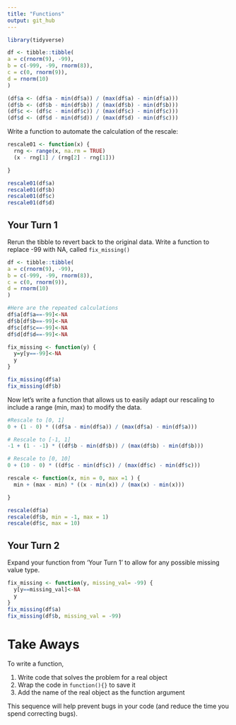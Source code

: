 ```yaml
---
title: "Functions"
output: git_hub
---
```


```r
library(tidyverse)

df <- tibble::tibble(
a = c(rnorm(9), -99),
b = c(-999, -99, rnorm(8)),
c = c(0, rnorm(9)),
d = rnorm(10)
)
```

```r
(df$a <- (df$a - min(df$a)) / (max(df$a) - min(df$a)))
(df$b <- (df$b - min(df$b)) / (max(df$b) - min(df$b)))
(df$c <- (df$c - min(df$c)) / (max(df$c) - min(df$c)))
(df$d <- (df$d - min(df$d)) / (max(df$d) - min(df$c)))
```

Write a function to automate the calculation of the rescale:
```r
rescale01 <- function(x) {
  rng <- range(x, na.rm = TRUE)
  (x - rng[1] / (rng[2] - rng[1]))

}

rescale01(df$a)
rescale01(df$b)
rescale01(df$c)
rescale01(df$d)
```


## Your Turn 1

Rerun the tibble to revert back to the original data.  Write a function to replace -99 with NA, called `fix_missing()`

```r
df <- tibble::tibble(
a = c(rnorm(9), -99),
b = c(-999, -99, rnorm(8)),
c = c(0, rnorm(9)),
d = rnorm(10)
)

#Here are the repeated calculations
df$a[df$a==-99]<-NA
df$b[df$b==-99]<-NA
df$c[df$c==-99]<-NA
df$d[df$d==-99]<-NA

```

```r
fix_missing <- function(y) {
  y=y[y==-99]<-NA
  y
}

fix_missing(df$a)
fix_missing(df$b)
```



Now let's write a function that allows us to easily adapt our rescaling to include a range (min, max) to modify the data.
```r
#Rescale to [0, 1]
0 + (1 - 0) * ((df$a - min(df$a)) / (max(df$a) - min(df$a)))

# Rescale to [-1, 1]
-1 + (1 - -1) * ((df$b - min(df$b)) / (max(df$b) - min(df$b)))

# Rescale to [0, 10]
0 + (10 - 0) * ((df$c - min(df$c)) / (max(df$c) - min(df$c)))

```


```r
rescale <- function(x, min = 0, max =1 ) {
  min + (max - min) * ((x - min(x)) / (max(x) - min(x)))

}

rescale(df$a)
rescale(df$b, min = -1, max = 1)
rescale(df$c, max = 10)

```




## Your Turn 2
Expand your function from 'Your Turn 1' to allow for any possible missing value type.
```r
fix_missing <- function(y, missing_val= -99) {
  y[y==missing_val]<-NA
  y
}
fix_missing(df$a)
fix_missing(df$b, missing_val = -99)

```



# Take Aways

To write a function, 

1. Write code that solves the problem for a real object  
2. Wrap the code in `function(){}` to save it  
3. Add the name of the real object as the function argument 

This sequence will help prevent bugs in your code (and reduce the time you spend correcting bugs). 
